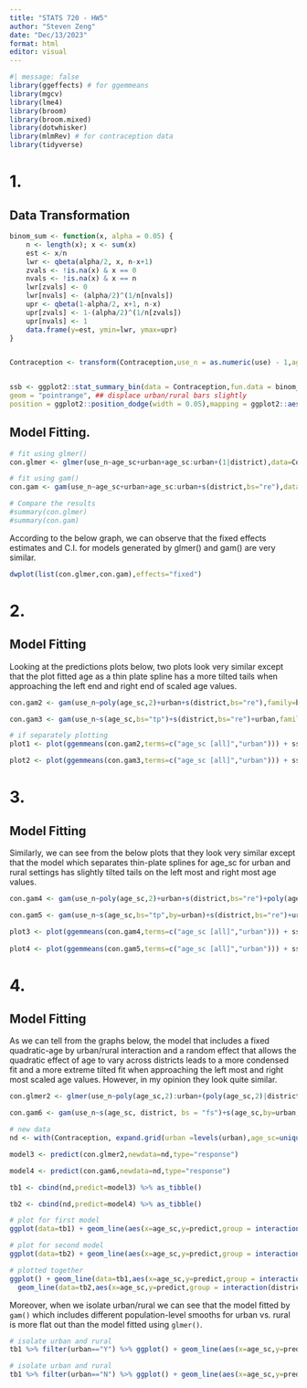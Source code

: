 ```yaml
---
title: "STATS 720 - HW5"
author: "Steven Zeng"
date: "Dec/13/2023"
format: html
editor: visual
---
```


```r
#| message: false
library(ggeffects) # for ggemmeans
library(mgcv)
library(lme4)
library(broom)
library(broom.mixed)
library(dotwhisker)
library(mlmRev) # for contraception data
library(tidyverse)
```

# 1.  

## Data Transformation
```r
binom_sum <- function(x, alpha = 0.05) {
    n <- length(x); x <- sum(x)
    est <- x/n
    lwr <- qbeta(alpha/2, x, n-x+1)
    zvals <- !is.na(x) & x == 0
    nvals <- !is.na(x) & x == n
    lwr[zvals] <- 0
    lwr[nvals] <- (alpha/2)^(1/n[nvals])
    upr <- qbeta(1-alpha/2, x+1, n-x)
    upr[zvals] <- 1-(alpha/2)^(1/n[zvals])
    upr[nvals] <- 1
    data.frame(y=est, ymin=lwr, ymax=upr)
}


Contraception <- transform(Contraception,use_n = as.numeric(use) - 1,age_sc = drop(scale(age)))


ssb <- ggplot2::stat_summary_bin(data = Contraception,fun.data = binom_sum,bins = 10,
geom = "pointrange", ## displace urban/rural bars slightly
position = ggplot2::position_dodge(width = 0.05),mapping = ggplot2::aes(x = age_sc, y = use_n, colour = urban),fill = NA)

```



## Model Fitting.
```r
# fit using glmer()
con.glmer <- glmer(use_n~age_sc+urban+age_sc:urban+(1|district),data=Contraception,family=binomial)

# fit using gam()
con.gam <- gam(use_n~age_sc+urban+age_sc:urban+s(district,bs="re"),data=Contraception,family=binomial)

# Compare the results
#summary(con.glmer)
#summary(con.gam)
```

According to the below graph, we can observe that the fixed effects estimates and C.I. for models generated by glmer() and gam() are very similar.


```r
dwplot(list(con.glmer,con.gam),effects="fixed")
```



# 2.  

## Model Fitting

Looking at the predictions plots below, two plots look very similar except that the plot fitted age as a thin plate spline has a more tilted tails when approaching the left end and right end of scaled age values.  
```r
con.gam2 <- gam(use_n~poly(age_sc,2)+urban+s(district,bs="re"),family=binomial,data=Contraception)

con.gam3 <- gam(use_n~s(age_sc,bs="tp")+s(district,bs="re")+urban,family=binomial,data=Contraception)

# if separately plotting
plot1 <- plot(ggemmeans(con.gam2,terms=c("age_sc [all]","urban"))) + ssb

plot2 <- plot(ggemmeans(con.gam3,terms=c("age_sc [all]","urban"))) + ssb

```


# 3.  

## Model Fitting  

Similarly, we can see from the below plots that they look very similar except that the model which separates thin-plate splines for age_sc for urban and rural settings has slightly tilted tails on the left most and right most age values.   

```r
con.gam4 <- gam(use_n~poly(age_sc,2)+urban+s(district,bs="re")+poly(age_sc,2):urban,family=binomial,data=Contraception)

con.gam5 <- gam(use_n~s(age_sc,bs="tp",by=urban)+s(district,bs="re")+urban,family=binomial,data=Contraception)

plot3 <- plot(ggemmeans(con.gam4,terms=c("age_sc [all]","urban"))) + ssb
  
plot4 <- plot(ggemmeans(con.gam5,terms=c("age_sc [all]","urban"))) + ssb
```


# 4.  

## Model Fitting  

As we can tell from the graphs below, the model that includes a fixed quadratic-age by urban/rural interaction and a random effect that allows the quadratic effect of age to vary across districts leads to a more condensed fit and a more extreme tilted fit when approaching the left most and right most scaled age values. However, in my opinion they look quite similar.     
```r
con.glmer2 <- glmer(use_n~poly(age_sc,2):urban+(poly(age_sc,2)|district),family=binomial,data=Contraception)

con.gam6 <- gam(use_n~s(age_sc, district, bs = "fs")+s(age_sc,by=urban,bs="tp"),family=binomial,data=Contraception)

# new data
nd <- with(Contraception, expand.grid(urban =levels(urban),age_sc=unique(age_sc),district = unique(district)))

model3 <- predict(con.glmer2,newdata=nd,type="response")

model4 <- predict(con.gam6,newdata=nd,type="response")

tb1 <- cbind(nd,predict=model3) %>% as_tibble()

tb2 <- cbind(nd,predict=model4) %>% as_tibble()

# plot for first model
ggplot(data=tb1) + geom_line(aes(x=age_sc,y=predict,group = interaction(district, urban),color=urban),alpha=1/3)

# plot for second model
ggplot(data=tb2) + geom_line(aes(x=age_sc,y=predict,group = interaction(district, urban),color=urban),alpha=1/3)

# plotted together
ggplot() + geom_line(data=tb1,aes(x=age_sc,y=predict,group = interaction(district, urban)),color="green",alpha=1/3) + 
  geom_line(data=tb2,aes(x=age_sc,y=predict,group = interaction(district, urban)),color="orange",alpha=1/3) + xlab("age (scaled)") + ylab("Predicted probabilities")
```

Moreover, when we isolate urban/rural we can see that the model fitted by `gam()` which includes different population-level smooths for urban vs. rural is more flat out than the model fitted using `glmer()`.

```r
# isolate urban and rural 
tb1 %>% filter(urban=="Y") %>% ggplot() + geom_line(aes(x=age_sc,y=predict,group=interaction(district,urban)),color="red",alpha=1/3) + geom_line(data=filter(tb2,urban=="Y"),aes(x=age_sc,y=predict,group=interaction(district,urban)),color="green",alpha=1/3)+ xlab("age (scaled)") + ylab("Predicted probabilities")

# isolate urban and rural 
tb1 %>% filter(urban=="N") %>% ggplot() + geom_line(aes(x=age_sc,y=predict,group=interaction(district,urban)),color="red",alpha=1/3) + geom_line(data=filter(tb2,urban=="N"),aes(x=age_sc,y=predict,group=interaction(district,urban)),color="green",alpha=1/3)+ xlab("age (scaled)") + ylab("Predicted probabilities")
```







